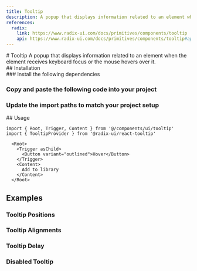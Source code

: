 ```yaml
---
title: Tooltip
description: A popup that displays information related to an element when the element receives keyboard focus or the mouse hovers over it.
references:
  radix:
    link: https://www.radix-ui.com/docs/primitives/components/tooltip
    api: https://www.radix-ui.com/docs/primitives/components/tooltip#api-reference
---
```


<ContentContainer>

<Section gap="1">
# Tooltip
<Paragraph size={'extraLarge'} color={'tertiary'}>A popup that displays information related to an element when the element receives keyboard focus or the mouse hovers over it.</Paragraph>
<ComponentPreview name="tooltip" withRecipe />
</Section>

<Section>
## Installation

<Steps>
<Section>
### Install the following dependencies

<InstallTabs pkg="@radix-ui/react-tooltip" />

### Copy and paste the following code into your project

<ComponentSource name="tooltip" />

### Update the import paths to match your project setup
</Section>
</Steps>
</Section>

<Section>
## Usage

```tsx
import { Root, Trigger, Content } from '@/components/ui/tooltip'
import { TooltipProvider } from '@radix-ui/react-tooltip'
```
```tsx
  <Root>
    <Trigger asChild>
      <Button variant="outlined">Hover</Button>
    </Trigger>
    <Content>
      Add to library
    </Content>
  </Root>
```
</Section>

<Section>

## Examples

### Tooltip Positions

<ComponentPreview name="tooltip" file="positions" /> 

### Tooltip Alignments
<ComponentPreview name="tooltip" file="alignments" />

### Tooltip Delay
<ComponentPreview name="tooltip" file="delay" />

### Disabled Tooltip
<ComponentPreview name="tooltip" file="disabled" />

</Section>

</ContentContainer>